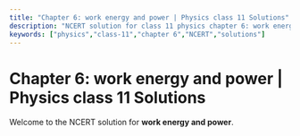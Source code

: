 ```yaml
---
title: "Chapter 6: work energy and power | Physics class 11 Solutions"
description: "NCERT solution for class 11 physics chapter 6: work energy and power."
keywords: ["physics","class-11","chapter 6","NCERT","solutions"]
---
```


# Chapter 6: work energy and power | Physics class 11 Solutions

Welcome to the NCERT solution for **work energy and power**.
